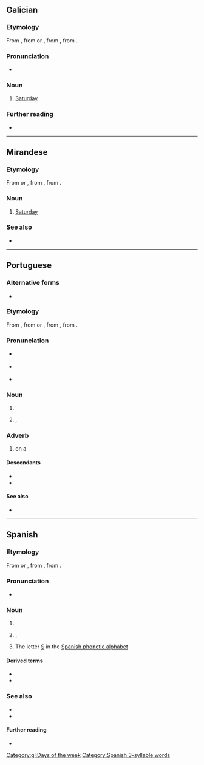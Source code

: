 {{also|sabado|Sabado}}
==Galician==
{{wikipedia|lang=gl}}

===Etymology===
From {{inh|gl|roa-opt|sabado}}, from {{inh|gl|la|-}} or {{der|gl|EL.|sabbatum}}, from {{der|gl|grc|σάββατον||Sabbath}}, from {{der|gl|he|שַׁבָּת||Sabbath|tr=shabát}}.

===Pronunciation===
* {{IPA|[ˈs̺aβaðʊ]|lang=gl}}

===Noun===
{{gl-noun|m}}

# [[Saturday]]

===Further reading===
* {{R:DRAG}}

[[Category:gl:Days of the week]]

----

==Mirandese==

===Etymology===
From {{inh|mwl|la|-}} or {{der|mwl|EL.|sabbatum}}, from {{der|mwl|grc|σάββατον||Sabbath}}, from {{der|mwl|he|שַׁבָּת||Sabbath|tr=shabát}}.

===Noun===
{{mwl-noun|m}}

# [[Saturday]]

===See also===
* {{list:days of the week/mwl}}

----

==Portuguese==

===Alternative forms===
* {{alter|pt|sabado|sábbado|sabbado||obsolete}}

===Etymology===
From {{inh|pt|roa-opt|sabado}}, from {{inh|pt|la|-}} or {{der|pt|EL.|sabbatum}}, from {{der|pt|grc|σάββατον||Sabbath}}, from {{der|pt|he|שַׁבָּת||Sabbath|tr=shabát}}.

===Pronunciation===
* {{a|Portugal}} {{IPA|/ˈsa.βɐ.ðu/|lang=pt}}
* {{a|Brazil}} {{IPA|/ˈsa.ba.du/|lang=pt}}
* {{hyphenation|sá|ba|do|lang=pt}}

===Noun===
{{pt-noun|m|s}}

# {{l|en|Saturday}}
# {{l|en|Sabbath}}, {{l|en|sabbath}}

===Adverb===
{{pt-adv|-}}

# on a {{l|en|Saturday}}

====Descendants====
* {{desc|bor=1|kbc|xaabado}}
* {{desc|bor=1|tet|loron-sábadu}}

====See also====
* {{list:days of the week/pt}}

----

==Spanish==

===Etymology===
From {{inh|es|la|-}} or {{der|es|EL.|sabbatum}}, from {{der|es|grc|σάββατον||Sabbath}}, from {{der|es|he|שַׁבָּת||Sabbath|tr=shabát}}.

===Pronunciation===
* {{es-IPA}}

===Noun===
{{es-noun|m|sábados}}

# {{l|en|Saturday}}
# {{l|en|Sabbath}}, {{l|en|sabbath}}
# The letter [[S]] in the [[:Appendix:Spanish phonetic alphabet|Spanish phonetic alphabet]]

====Derived terms====
* {{l|es|hacer sábado}}
* {{l|es|el sábado, sabadete, camisa nueva y polvete}}

===See also===
* {{list:days of the week/es}}
* {{l|es|Sabado}}

====Further reading====
* {{R:DRAE 2001}}

[[Category:Spanish 3-syllable words]]
